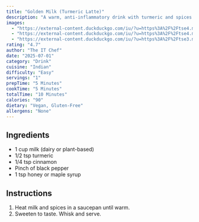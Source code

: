 ```yaml
---
title: "Golden Milk (Turmeric Latte)"
description: "A warm, anti-inflammatory drink with turmeric and spices."
images:
  - "https://external-content.duckduckgo.com/iu/?u=https%3A%2F%2Ftse4.mm.bing.net%2Fth%2Fid%2FOIP.STaUuWX1qUbwoTOsbS_fNgHaHa%3Fr%3D0%26pid%3DApi&f=1&ipt=d2a6fbf753e698d2e26f2f0c86198dcf91420250b160e186411dd8686097c260&ipo=images"
  - "https://external-content.duckduckgo.com/iu/?u=https%3A%2F%2Ftse4.mm.bing.net%2Fth%2Fid%2FOIP.ayT85fp54-yqyFCcHZ3GzQHaJQ%3Fr%3D0%26pid%3DApi&f=1&ipt=aed746af72f63b7052b4153220887f60502781b54770bd6fc9450f7f28a32f35&ipo=images"
  - "https://external-content.duckduckgo.com/iu/?u=https%3A%2F%2Ftse3.mm.bing.net%2Fth%2Fid%2FOIP.uJuJGCar5JcCGfM6MyLbjwHaE7%3Fr%3D0%26pid%3DApi&f=1&ipt=def7fb22e42a63c20678d94fa2a8f1c4619b500c534d2b0dffacce4d25557012&ipo=images"
rating: "4.7"
author: "The IT Chef"
date: "2025-07-01"
category: "Drink"
cuisine: "Indian"
difficulty: "Easy"
servings: "1"
prepTime: "5 Minutes"
cookTime: "5 Minutes"
totalTime: "10 Minutes"
calories: "90"
dietary: "Vegan, Gluten-Free"
allergens: "None"
---
```


## Ingredients
- 1 cup milk (dairy or plant-based)
- 1/2 tsp turmeric
- 1/4 tsp cinnamon
- Pinch of black pepper
- 1 tsp honey or maple syrup

## Instructions
1. Heat milk and spices in a saucepan until warm.
2. Sweeten to taste. Whisk and serve.
